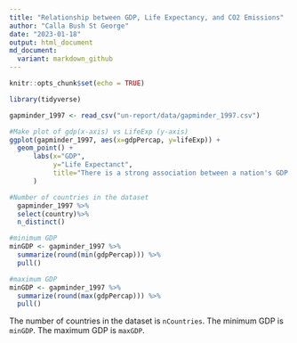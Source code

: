 ```yaml
---
title: "Relationship between GDP, Life Expectancy, and CO2 Emissions"
author: "Calla Bush St George"
date: "2023-01-18"
output: html_document
md_document:
  variant: markdown_github
---
```


```r
knitr::opts_chunk$set(echo = TRUE)
```

```r
library(tidyverse)
```


```r
gapminder_1997 <- read_csv("un-report/data/gapminder_1997.csv")
```
```r
#Make plot of gdp(x-axis) vs LifeExp (y-axis)
ggplot(gapminder_1997, aes(x=gdpPercap, y=lifeExp)) +
  geom_point() +
      labs(x="GDP",
           y="Life Expectanct",
           title="There is a strong association between a nation's GDP and Life Expectancy"
      ) 

```

```r
#Number of countries in the dataset
  gapminder_1997 %>%
  select(country)%>%
  n_distinct()

#minimum GDP
minGDP <- gapminder_1997 %>%
  summarize(round(min(gdpPercap))) %>%
  pull()

#maximum GDP
minGDP <- gapminder_1997 %>%
  summarize(round(max(gdpPercap))) %>%
  pull()
```

The number of countries in the dataset is `nCountries`.
The minimum GDP is `minGDP`.
The maximum GDP is `maxGDP`.
